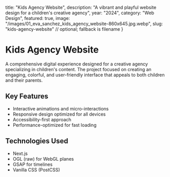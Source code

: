   title: "Kids Agency Website",
  description: "A vibrant and playful website design for a children's creative agency",
  year: "2024",
  category: "Web Design",
  featured: true,
  image: "/images/01_eva_sanchez_kids_agency_website-860x645.jpg.webp",
  slug: "kids-agency-website" // optional; fallback is filename
}

# Kids Agency Website

A comprehensive digital experience designed for a creative agency specializing in children's content. The project focused on creating an engaging, colorful, and user-friendly interface that appeals to both children and their parents.

## Key Features

- Interactive animations and micro-interactions
- Responsive design optimized for all devices
- Accessibility-first approach
- Performance-optimized for fast loading

## Technologies Used

- Next.js
- OGL (raw) for WebGL planes
- GSAP for timelines
- Vanilla CSS (PostCSS)